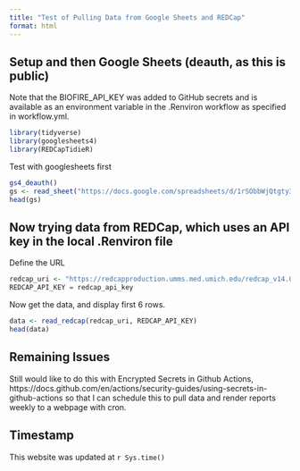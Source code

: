 ```yaml
---
title: "Test of Pulling Data from Google Sheets and REDCap"
format: html
---
```


## Setup and then Google Sheets (deauth, as this is public)

Note that the BIOFIRE_API_KEY was added to GitHub secrets and is available as an environment variable in the .Renviron workflow as specified in workflow.yml.

```r
library(tidyverse)
library(googlesheets4)
library(REDCapTidieR)
```

Test with googlesheets first

```r
gs4_deauth()
gs <- read_sheet("https://docs.google.com/spreadsheets/d/1rSObbWjQtgty3zBx_W9EJgIw0WJbzAU-sFQXhkWWNsc/edit?resourcekey#gid=19405873482")
head(gs)
```


## Now trying data from REDCap, which uses an API key in the local .Renviron file


Define the URL

```r
redcap_uri <- "https://redcapproduction.umms.med.umich.edu/redcap_v14.0.15/API/"
REDCAP_API_KEY = redcap_api_key
```

Now get the data, and display first 6 rows.

```r
data <- read_redcap(redcap_uri, REDCAP_API_KEY)
head(data)
```

## Remaining Issues

Still would like to do this with Encrypted Secrets in Github Actions,
https://docs.github.com/en/actions/security-guides/using-secrets-in-github-actions
so that I can schedule this to pull data and render reports weekly to a webpage with cron.

## Timestamp    
This website was updated at `r Sys.time()`